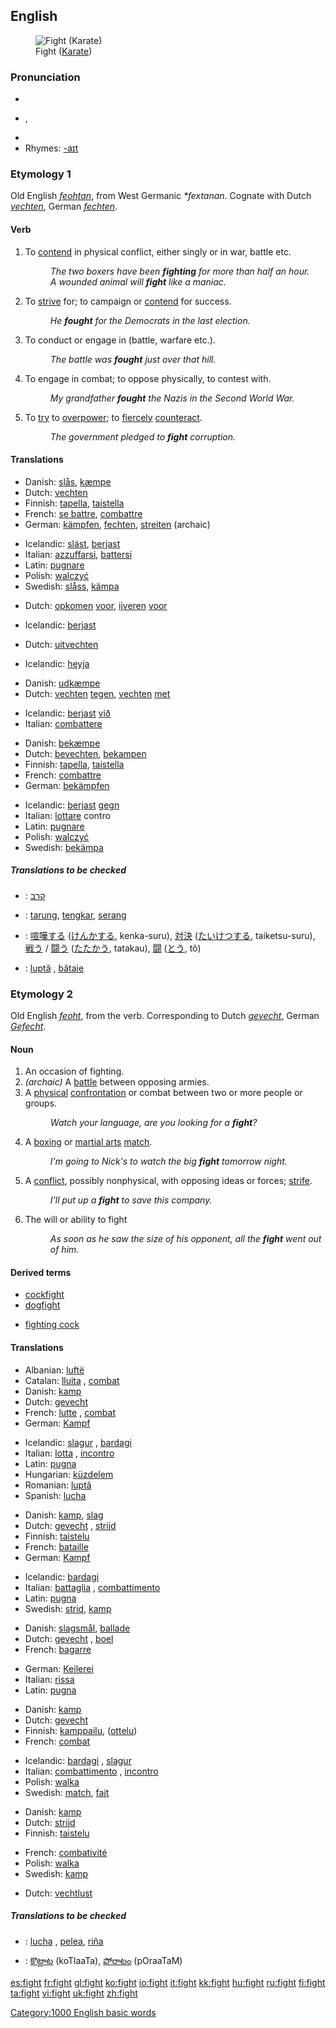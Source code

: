 ==English==

[[Image:Fight.gif|thumb|Fight ([[Karate]])]]

{{rank|per|result|formed|763|fight|agree|sit|considerable}}

===Pronunciation===
*{{IPA|/faɪt/}}
*{{AHD|fīt}}, {{SAMPA|/faIt/}}
*{{audio|en-us-fight.ogg|Audio (US)}}
*Rhymes: [[Rhymes:English:-aɪt|-aɪt]]

===Etymology 1===
Old English ''[[feohtan]]'', from West Germanic ''*fextanan''. Cognate with Dutch ''[[vechten]]'', German ''[[fechten]]''.

====Verb====
{{en-verb|fights|fighting|fought|'''[[fought]]''' ''or (archaic)'' '''[[foughten]]'''}}

# {{intransitive}} To [[contend]] in physical conflict, either singly or in war, battle etc.
#:''The two boxers have been '''fighting''' for more than half an hour.''
#:''A wounded animal will '''fight''' like a maniac.''
# {{intransitive}} To [[strive]] for; to campaign or [[contend]] for success.
#:''He '''fought''' for the Democrats in the last election.''
# {{transitive}} To conduct or engage in (battle, warfare etc.).
#:''The battle was '''fought''' just over that hill.''
# {{transitive}} To engage in combat; to oppose physically, to contest with.
#:''My grandfather '''fought''' the Nazis in the Second World War.''
# {{transitive}} To [[try]] to [[overpower]]; to [[fiercely]] [[counteract]].
#:''The government pledged to '''fight''' corruption.''

====Translations====
{{top|to be involved in physical confrontation}}
*Danish: [[slås]], [[kæmpe]]
*Dutch: [[vechten]]
*Finnish: [[tapella]], [[taistella]]
*French: [[se battre]], [[combattre]]
*German: [[kämpfen]], [[fechten]], [[streiten]] (archaic)
{{mid}}
*Icelandic: [[slást]], [[berjast]]
*Italian: [[azzuffarsi]], [[battersi]]
*Latin: [[pugnare]]
*Polish: [[walczyć]]
*Swedish: [[slåss]], [[kämpa]]
{{bottom}}

{{top|to strive for}}
*Dutch: [[opkomen]] [[voor]], [[ijveren]] [[voor]]
{{mid}}
*Icelandic: [[berjast]]
{{bottom}}

{{top|to conduct or engage in}}
*Dutch: [[uitvechten]]
{{mid}}
*Icelandic: [[heyja]]
{{bottom}}

{{top|to engage in combat}}
*Danish: [[udkæmpe]]
*Dutch: [[vechten]] [[tegen]], [[vechten]] [[met]]
{{mid}}
*Icelandic: [[berjast]] [[við]]
*Italian: [[combattere]]
{{bottom}}

{{top|to counteract}}
*Danish: [[bekæmpe]]
*Dutch: [[bevechten]], [[bekampen]]
*Finnish: [[tapella]], [[taistella]]
*French: [[combattre]]
*German: [[bekämpfen]]
{{mid}}
*Icelandic: [[berjast]] [[gegn]]
*Italian: [[lottare]] contro
*Latin: [[pugnare]]
*Polish: [[walczyć]]
*Swedish: [[bekämpa]]
{{bottom}}

=====Translations to be checked=====
{{checktrans}}
*{{ttbc|Hebrew}}: [[קרב]]
*{{ttbc|Indonesian}}: [[tarung]], [[tengkar]], [[serang]]
*{{ttbc|Japanese}}: [[喧嘩する]] ([[けんかする]], kenka-suru), [[対決]] ([[たいけつする]], taiketsu-suru), [[戦う]] / [[闘う]] ([[たたかう]], tatakau), [[闘]] ([[とう]], tô)
*{{ttbc|Romanian}}: [[luptă]] {{f}}, [[bătaie]] {{f}}

===Etymology 2===
Old English ''[[feoht]]'', from the verb.  Corresponding to Dutch ''[[gevecht]]'', German ''[[Gefecht]]''.

====Noun====
{{en-noun}}
{{WikiSaurus-link|fight}}

# An occasion of fighting.
# ''(archaic)'' A [[battle]] between opposing armies.
# A [[physical]] [[confrontation]] or combat between two or more people or groups.
#:''Watch your language, are you looking for a '''fight'''?''
# {{cattag|Sports}} A [[boxing]] or [[martial arts]] [[match]].
#:''I'm going to Nick's to watch the big '''fight''' tomorrow night.''
# A [[conflict]], possibly nonphysical, with opposing ideas or forces; [[strife]].
#:''I'll put up a '''fight''' to save this company.''
# The will or ability to fight
#:''As soon as he saw the size of his opponent, all the '''fight''' went out of him.''

====Derived terms====
{{top2}}
*[[cockfight]]
*[[dogfight]]
{{mid2}}
*[[fighting cock]]
{{bottom2}}

====Translations====
{{top|occasion of fighting}}
*Albanian: [[luftë]] {{f}}
*Catalan: [[lluita]] {{f}}, [[combat]] {{m}}
*Danish: [[kamp]]
*Dutch: [[gevecht]] {{n}}
*French: [[lutte]] {{f}}, [[combat]] {{m}}
*German: [[Kampf]] {{m}}
{{mid}}
*Icelandic: [[slagur]] {{m}}, [[bardagi]] {{m}}
*Italian: [[lotta]] {{f}}, [[incontro]] {{m}}
*Latin: [[pugna]]
*Hungarian: [[küzdelem]]
*Romanian: [[luptă]] {{f}}
*Spanish: [[lucha]] {{f}}
{{bottom}}

{{top|battle}}
*Danish: [[kamp]], [[slag]]
*Dutch: [[gevecht]] {{n}}, [[strijd]] {{m}}
*Finnish: [[taistelu]]
*French: [[bataille]] {{f}}
*German: [[Kampf]] {{m}}
{{mid}}
*Icelandic: [[bardagi]] {{m}}
*Italian: [[battaglia]] {{f}}, [[combattimento]] {{m}}
*Latin: [[pugna]]
*Swedish: [[strid]], [[kamp]]
{{bottom}}

{{top|physical confrontation}}
*Danish: [[slagsmål]], [[ballade]]
*Dutch: [[gevecht]] {{n}}, [[boel]] {{m}} {{colloquial}} {{Flemish}}
*French: [[bagarre]] {{f}}
{{mid}}
*German: [[Keilerei]] {{f}}
*Italian: [[rissa]] {{f}}
*Latin: [[pugna]]
{{bottom}}

{{top|martial arts match}}
*Danish: [[kamp]] 
*Dutch: [[gevecht]] {{n}}
*Finnish: [[kamppailu]], ([[ottelu]])
*French: [[combat]] {{m}}
{{mid}}
*Icelandic: [[bardagi]] {{m}}, [[slagur]] {{m}}
*Italian: [[combattimento]] {{m}}, [[incontro]] {{m}}
*Polish: [[walka]] {{f}}
*Swedish: [[match]], [[fajt]]
{{bottom}}

{{top|conflict of will, strife}}
*Danish: [[kamp]]
*Dutch: [[strijd]] {{m}}
*Finnish: [[taistelu]]
{{mid}}
*French: [[combativité]] {{f}}
*Polish: [[walka]] {{f}}
*Swedish: [[kamp]]
{{bottom}}

{{top|will or ability to fight}}
*Dutch: [[vechtlust]] {{m}}
{{mid}}
{{bottom}}

=====Translations to be checked=====
{{checktrans}}
*{{ttbc|Spanish}}: [[lucha]] {{f}}, [[pelea]], [[riña]]
*{{ttbc|Telugu}}: [[కొట్లాట]] (koTlaaTa), [[పోరాటం]] (pOraaTaM)

[[Category:1000 English basic words]]

[[es:fight]]
[[fr:fight]]
[[gl:fight]]
[[ko:fight]]
[[io:fight]]
[[it:fight]]
[[kk:fight]]
[[hu:fight]]
[[ru:fight]]
[[fi:fight]]
[[ta:fight]]
[[vi:fight]]
[[uk:fight]]
[[zh:fight]]